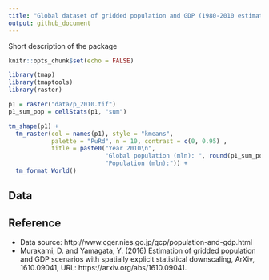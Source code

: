 ```yaml
---
title: "Global dataset of gridded population and GDP (1980-2010 estimations and 2020-2100 scenarios)"
output: github_document
---
```


Short description of the package


```r
knitr::opts_chunk$set(echo = FALSE)
```

```r
library(tmap)
library(tmaptools)
library(raster)
```

```r
p1 = raster("data/p_2010.tif")
p1_sum_pop = cellStats(p1, "sum")

tm_shape(p1) +
  tm_raster(col = names(p1), style = "kmeans", 
            palette = "PuRd", n = 10, contrast = c(0, 0.95) ,
            title = paste0("Year 2010\n",
                           "Global population (mln): ", round(p1_sum_pop, 2), "\n",
                           "Population (mln):")) + 
  tm_format_World()
```


## Data

<!-- data links -->


## Reference

- Data source: http://www.cger.nies.go.jp/gcp/population-and-gdp.html
- Murakami, D. and Yamagata, Y. (2016) Estimation of gridded population and GDP scenarios with spatially explicit statistical downscaling, ArXiv, 1610.09041, URL: https://arxiv.org/abs/1610.09041.